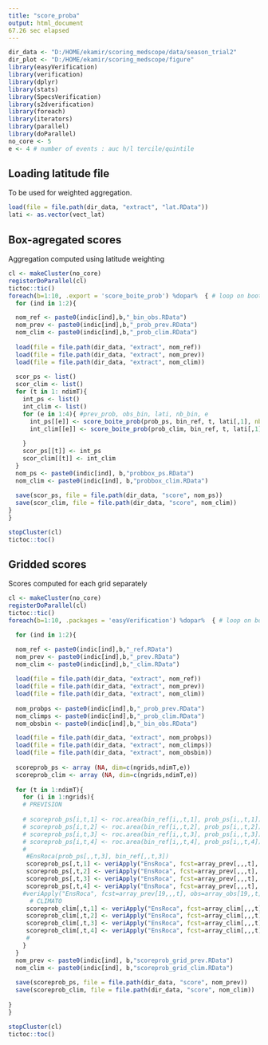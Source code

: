 ---
title: "score_proba"
output: html_document
67.26 sec elapsed
---

```{r setup, include=FALSE}
dir_data <- "D:/HOME/ekamir/scoring_medscope/data/season_trial2" 
dir_plot <- "D:/HOME/ekamir/scoring_medscope/figure"
library(easyVerification)
library(verification)
library(dplyr)
library(stats)
library(SpecsVerification)
library(s2dverification)
library(foreach)
library(iterators)
library(parallel)
library(doParallel)
no_core <- 5
e <- 4 # number of events : auc h/l tercile/quintile 

```

## Loading latitude file

To be used for weighted aggregation.

```{r }
load(file = file.path(dir_data, "extract", "lat.RData"))
lati <- as.vector(vect_lat)

```


## Box-agregated scores

Aggregation computed using latitude weighting

```{r}
cl <- makeCluster(no_core)
registerDoParallel(cl)
tictoc::tic()
foreach(b=1:10, .export = 'score_boite_prob') %dopar%  { # loop on bootstrap samples
  for (ind in 1:2){

  nom_ref <- paste0(indic[ind],b,"_bin_obs.RData")
  nom_prev <- paste0(indic[ind],b,"_prob_prev.RData")
  nom_clim <- paste0(indic[ind],b,"_prob_clim.RData")
 
  load(file = file.path(dir_data, "extract", nom_ref))
  load(file = file.path(dir_data, "extract", nom_prev))
  load(file = file.path(dir_data, "extract", nom_clim))
  
  scor_ps <- list()
  scor_clim <- list()
  for (t in 1: ndimT){
    int_ps <- list()
    int_clim <- list()
    for (e in 1:4){ #prev_prob, obs_bin, lati, nb_bin, e
      int_ps[[e]] <- score_boite_prob(prob_ps, bin_ref, t, lati[,1], nb_bin = 5, e)
      int_clim[[e]] <- score_boite_prob(prob_clim, bin_ref, t, lati[,1], nb_bin = 5, e)
      
    }
    scor_ps[[t]] <- int_ps
    scor_clim[[t]] <- int_clim
  }
  nom_ps <- paste0(indic[ind], b,"probbox_ps.RData")
  nom_clim <- paste0(indic[ind], b,"probbox_clim.RData")
  
  save(scor_ps, file = file.path(dir_data, "score", nom_ps))
  save(scor_clim, file = file.path(dir_data, "score", nom_clim))
}
}

stopCluster(cl)
tictoc::toc()

```


## Gridded scores

Scores computed for each grid separately

```{r}
cl <- makeCluster(no_core)
registerDoParallel(cl)
tictoc::tic()
foreach(b=1:10, .packages = 'easyVerification') %dopar%  { # loop on bootstrap samples

  for (ind in 1:2){

  nom_ref <- paste0(indic[ind],b,"_ref.RData")
  nom_prev <- paste0(indic[ind],b,"_prev.RData")
  nom_clim <- paste0(indic[ind],b,"_clim.RData")
 
  load(file = file.path(dir_data, "extract", nom_ref))
  load(file = file.path(dir_data, "extract", nom_prev))
  load(file = file.path(dir_data, "extract", nom_clim))
  
  nom_probps <- paste0(indic[ind],b,"_prob_prev.RData")
  nom_climps <- paste0(indic[ind],b,"_prob_clim.RData")
  nom_obsbin <- paste0(indic[ind],b,"_bin_obs.RData")

  load(file = file.path(dir_data, "extract", nom_probps))
  load(file = file.path(dir_data, "extract", nom_climps))
  load(file = file.path(dir_data, "extract", nom_obsbin))
  
  scoreprob_ps <- array (NA, dim=c(ngrids,ndimT,e))
  scoreprob_clim <- array (NA, dim=c(ngrids,ndimT,e))
  
  for (t in 1:ndimT){
    for (i in 1:ngrids){
    # PREVISION
 
    # scoreprob_ps[i,t,1] <- roc.area(bin_ref[i,,t,1], prob_ps[i,,t,1])$A
    # scoreprob_ps[i,t,2] <- roc.area(bin_ref[i,,t,2], prob_ps[i,,t,2])$A
    # scoreprob_ps[i,t,3] <- roc.area(bin_ref[i,,t,3], prob_ps[i,,t,3])$A
    # scoreprob_ps[i,t,4] <- roc.area(bin_ref[i,,t,4], prob_ps[i,,t,4])$A
    # 
     #EnsRoca(prob_ps[,,t,3], bin_ref[,,t,3])
     scoreprob_ps[,t,1] <- veriApply("EnsRoca", fcst=array_prev[,,,t], obs=array_obs[,,t], prob=1:2/3, parallel = TRUE)$cat3 
     scoreprob_ps[,t,2] <- veriApply("EnsRoca", fcst=array_prev[,,,t], obs=array_obs[,,t], prob=1:2/3, parallel = TRUE)$cat1 
     scoreprob_ps[,t,3] <- veriApply("EnsRoca", fcst=array_prev[,,,t], obs=array_obs[,,t], prob=1:4/5, parallel = TRUE)$cat5 
     scoreprob_ps[,t,4] <- veriApply("EnsRoca", fcst=array_prev[,,,t], obs=array_obs[,,t], prob=1:4/5, parallel = TRUE)$cat1 
    #veriApply("EnsRoca", fcst=array_prev[19,,,t], obs=array_obs[19,,t], prob=1:4/5, parallel = TRUE)$cat5
      # CLIMATO
     scoreprob_clim[,t,1] <- veriApply("EnsRoca", fcst=array_clim[,,,t], obs=array_obs[,,t], prob=1:2/3, parallel = TRUE)$cat3 
     scoreprob_clim[,t,2] <- veriApply("EnsRoca", fcst=array_clim[,,,t], obs=array_obs[,,t], prob=1:2/3, parallel = TRUE)$cat1 
     scoreprob_clim[,t,3] <- veriApply("EnsRoca", fcst=array_clim[,,,t], obs=array_obs[,,t], prob=1:4/5, parallel = TRUE)$cat5 
     scoreprob_clim[,t,4] <- veriApply("EnsRoca", fcst=array_clim[,,,t], obs=array_obs[,,t], prob=1:4/5, parallel = TRUE)$cat1 
     # 
    }
  }
  nom_prev <- paste0(indic[ind], b,"scoreprob_grid_prev.RData")
  nom_clim <- paste0(indic[ind], b,"scoreprob_grid_clim.RData")
  
  save(scoreprob_ps, file = file.path(dir_data, "score", nom_prev))
  save(scoreprob_clim, file = file.path(dir_data, "score", nom_clim))
  
}
}

stopCluster(cl)
tictoc::toc()


```
